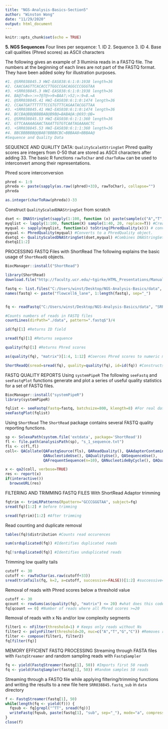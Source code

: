 ```yaml
---
title: "NGS-Analysis-Basics-Section5"
author: "Winston Wong"
date: "11/29/2020"
output: html_document
---
```


```r
knitr::opts_chunk$set(echo = TRUE)
```

__5. NGS Sequences__
Four lines per sequence:
1. ID
2. Sequence
3. ID
4. Base call qualities (Phred scores) as ASCII characters

The following gives an example of 3 Illuminia reads in a FASTQ file. The numbers at the beginning of each lines are not part of the FASTQ format. They have been added soley for illustration purposes.
```r
#1. @SRR038845.3 HWI-EAS038:6:1:0:1938 length=36
#2. CAACGAGTTCACACCTTGGCCGACAGGCCCGGGTAA
#3. +SRR038845.3 HWI-EAS038:6:1:0:1938 length=36
#4. BA@7>B=>:>>7@7@>>9=BAA?;>52;>:9=8.=A
#1. @SRR038845.41 HWI-EAS038:6:1:0:1474 length=36
#2. CCAATGATTTTTTTCCGTGTTTCAGAATACGGTTAA
#3. +SRR038845.41 HWI-EAS038:6:1:0:1474 length=36
#4. BCCBA@BB@BBBBAB@B9B@=BABA@A:@693:@B=
#1. @SRR038845.53 HWI-EAS038:6:1:1:360 length=36
#2. GTTCAAAAAGAACTAAATTGTGTCAATAGAAAACTC
#3. +SRR038845.53 HWI-EAS038:6:1:1:360 length=36
#4. BBCBBBBBB@@BAB?BBBBCBC>BBBAA8>BBBAA@
#Sequence and Quality Data
```

SEQUENCE AND QUALITY DATA: `QualityScaleXStringSet`
Phred quality scores are integers from 0-50 that are stored as ASCII characters after adding 33. The basic R functions `rawToChar` and `charToRaw` can be used to interconvert among their representations.

Phred score interconversion
```r
phred <- 1:9
phreda <- paste(sapply(as.raw((phred)+33), rawToChar), collapse="")
phreda
```

```r
as.integer(charToRaw(phreda))-33
```

Construct `QualityScaledDNAStringSet` from scratch
```r
dset <- DNAStringSet(sapply(1:100, function (x) paste(sample(c("A","T","G","C"), 20, replace=T), collapse="")))
myqlist <- lapply(1:100, function(X) sample(1:40, 20, replace=T)) #Creates random Phred score list
myqual <- sapply(myqlist, function(x) toString(PhredQuality(x))) # converts integer scores into ASCII characters.
myqual <- PhredQuality(myqual) #Converts to a PhredQuality object.
dsetq1 <- QualityScaledDNAStringSet(dset,myqual) #Combines DNAStringSet and quality data in QualityScaledDNAStringSet object
dsetq1[1:2]
```

PROCESSING FASTQ Files with ShortRead
The following explains the basic usage of `ShortReadQ` objects. 
```r
BiocManager::install("ShortRead")

library(ShortRead)
download.file("http://faculty.ucr.edu/~tgirke/HTML_Presentations/Manuals/Workshop_Dec_6_10_2012/Rsequences/data.zip", "data.zip")

fastq <- list.files("C:/Users/winst/Desktop/NGS-Analysis-Basics/data", "*.fastq$"); fastq <- paste("data/", fastq, sep="")
names(fastq) <- paste("flowcell6_lane", 1:length(fastq), sep="_")


fq <- readFastq("C:/Users/winst/Desktop/NGS-Analysis-Basics/data", "SRR038845")

```

```r
#Counts numbers of reads in FASTQ files
countLines(dirPath="./data", pattern=".fastq$")/4
```

```r
id(fq)[1] #Returns ID field
```

```r
sread(fq)[1] #Returns sequence
```

```r
quality(fq)[1] #Returns Phred scores
```

```r
as(quality(fq), "matrix")[1:4, 1:12] #Coerces Phred scores to numeric matrix
```

```r
ShortReadQ(sread=sread(fq), quality=quality(fq), id=id(fq)) #Constructs a ShortReadQ from components
```

FASTQ QUALITY REPORTS
Using `systemPipeR`
The following `seeFastq` and `seeFastqPlot` functions generate and plot a series of useful quality statistics for a set of FASTQ files.
```r
BiocManager::install("systemPipeR")
library(systemPipeR)

fqlist <- seeFastq(fastq=fastq, batchsize=800, klength=8) #For real data batchsize to at least 10^5
seeFastqPlot(fqlist)
```

Using `ShortRead`
The `ShortRead` package contains several FASTQ quality reporting functions.
```r
sp <- SolexaPath(system.file('extdata', package='ShortRead'))
fl <- file.path(analysisPath(sp), "s_1_sequence.txt")
fls <- c(fl,fl)
coll<- QACollate(QAFastqSource(fls), QAReadQuality(), QAAdapterContamination(),
                 QANucleotideUse(), QAQualityUse(), QASequenceUse(), 
                 QAFrequentSequence(n=10), QANucleotideByCycle(), QAQualityByCycle())

x <- qa2(coll, verbose=TRUE)
res <- report(x)
if(interactive())
  browseURL(res)
```

FILTERING AND TRIMMING FASTQ FILES With ShortRead
Adaptor trimming
```r
fqtrim <- trimLRPatterns(Rpattern="GCCCGGGTAA", subject=fq)
sread(fq)[1:2] # before trimming
```

```r
sread(fqtrim)[1:2] #After trimming
```

Read counting and duplicate removal
```r
tables(fq)$distribution #Counts read occurences
```

```r
sum(srduplicated(fq)) #Identifies duplicated reads
```

```r
fq[!srduplicated(fq)] #Identifies unduplicated reads
```

Trimming low quality tails
```r
cutoff <- 30
cutoff <- rawToChar(as.raw(cutoff+33))
sread(trimTails(fq, k=2, a=cutoff, successive=FALSE))[1:2] #successive=FALSE vs. TRUE
```

Removal of reads with Phred scores below a threshold value
```r
cutoff <- 30
qcount <- rowSums(as(quality(fq), "matrix") <= 20) #what does this code do?
fq[qcount == 0] #Number of reads where all Phred scores >=20
```

Removal of reads with x Ns and/or low complexity segments
```r
filter1 <- nFilter(threshold=1) # Keeps only reads without Ns
filter2 <- polynFilter(threshold=20, nuc=c("A","T","G","C")) #Removes reads with >= 20 of one nucleotide
filter <- compose(filter1, filter2)
fq[filter(fq)]
```

MEMORY EFFICIENT FASTQ PROCESSING
Streaming through FASTA files with `FastqStreamer` and random sampling reads with `FastqSampler`
```r
fq <- yield(FastqStreamer(fastq[1], 50)) #Imports first 50 reads
fq <- yield(FastqSampler(fastq[1], 50)) #Random samples 50 reads
```

Streaming through a FASTQ file while applying filtering/trimming functions and writing the results to a new file here `SRR038845.fastq_sub` in `data` directory
```r
f <- FastqStreamer(fastq[1], 50)
while(length(fq <- yield(f))) {
  fqsub <- fq[grepl("^TT", sread(fq))]
  writeFastq(fqsub, paste(fastq[1], "sub", sep="_"), mode="a", compress=FALSE)
}
close(f)
```


